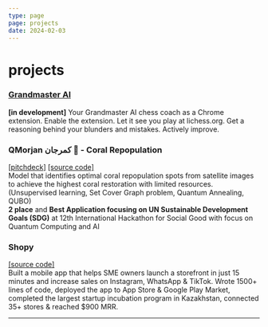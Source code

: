 ```yaml
---
type: page
page: projects
date: 2024-02-03
---
```



# projects

### [Grandmaster AI](https://github.com/akoQassym/grandmaster-ai)
**[in development]** Your Grandmaster AI chess coach as a Chrome extension. Enable the extension. Let it see you play at lichess.org. Get a reasoning behind your blunders and mistakes. Actively improve.

### QMorjan كمرجان 🪸 - Coral Repopulation
[[pitchdeck]](https://www.canva.com/design/DAGDlzHINQQ/Sqj4vnfQjR-goCGfqd68_A/edit?utm_content=DAGDlzHINQQ&utm_campaign=designshare&utm_medium=link2&utm_source=sharebutton) 
[[source code]](https://github.com/akoQassym/coral-repopulation)
\
Model that identifies optimal coral repopulation spots from satellite images to achieve the highest coral restoration with limited resources.
(Unsupervised learning, Set Cover Graph problem, Quantum Annealing, QUBO)
\
**2 place** and **Best Application focusing on UN Sustainable Development Goals (SDG)** at 12th International Hackathon for Social Good with focus on Quantum Computing and AI

### Shopy
[[source code]](https://github.com/akoQassym/shopy-mobile)
\
Built a mobile app that helps SME owners launch a storefront in just 15 minutes and increase sales on Instagram, WhatsApp & TikTok.
Wrote 1500+ lines of code, deployed the app to App Store & Google Play Market, completed the largest startup incubation program in Kazakhstan, connected 35+ stores & reached $900 MRR.

---
